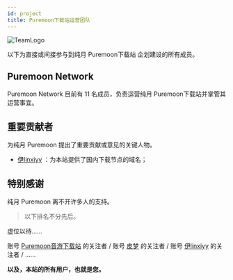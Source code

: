 ```yaml
---
id: project
title: Puremoon下载站运营团队
---
```



![TeamLogo](/img/team_cover.webp)

以下为直接或间接参与到纯月 Puremoon下载站 企划建设的所有成员。

## Puremoon Network

Puremoon Network 目前有 11 名成员，负责运营纯月 Puremoon下载站并掌管其运营事宜。

<TeamRow />

## 重要贡献者

为纯月 Puremoon 提出了重要贡献或意见的关键人物。

- [伊linxiyy](https://space.bilibili.com/3494371515173838) ：为本站提供了国内下载节点的域名；

## 特别感谢

纯月 Puremoon 离不开许多人的支持。

> 以下排名不分先后。

虚位以待……

账号 [Puremoon音游下载站](https://space.bilibili.com/673409542) 的关注者 / 账号 [皮梦](https://space.bilibili.com/36191664) 的关注者 / 账号 [伊linxiyy](https://space.bilibili.com/3494371515173838) 的关注者 / ……

**以及，本站的所有用户，也就是您。**

